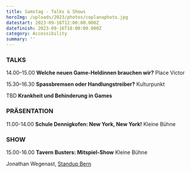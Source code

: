 ```yaml
---
title: Samstag - Talks & Shows
heroImg: /uploads/2023/photos/coplanaphoto.jpg
datestart: 2023-09-16T12:00:00.000Z
datefinish: 2023-09-16T18:00:00.000Z
category: Accessibility
summary: ''
---
```


### TALKS

14.00–15.00	**Welche neuen Game-Heldinnen brauchen wir?** 	Place Victor

15.30–16.30	**Spassbremsen oder Handlungstreiber?** 		Kulturpunkt

TBD **Krankheit und Behinderung in Games**

### PRÄSENTATION

11.00-14.00 	**Schule Dennigkofen: New York, New York!**		Kleine Bühne

### SHOW

15.00-16.00	**Tavern Busters: Mitspiel-Show**			Kleine Bühne

Jonathan Wegenast, [Standup Bern](https://standupbern.ch/)
